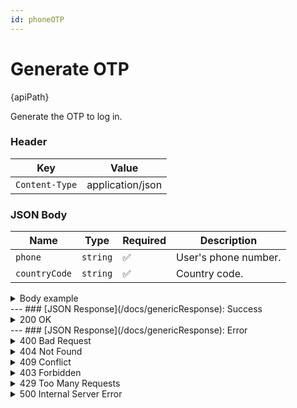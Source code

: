 ```yaml
---
id: phoneOTP
---
```







# Generate OTP


<div className="highlight-box">
  <HttpMethodTag method={method} /> {apiPath}
</div>





Generate the OTP to log in.

### Header

| Key      | Value     |
|-------------|----------|
| `Content-Type` | application/json |






### JSON Body

| Name         | Type     | Required           | Description                         |
|--------------|----------|--------------------|-------------------------------------|
| `phone`      | `string` | :white_check_mark: | User's phone number.                |
| `countryCode`| `string` | :white_check_mark: | Country code.                       |



<details className='details-custom'>
 <summary>Body example</summary>

```JSON
{
  "phone": "7149816149",
  "countryCode": "1"
}

```
</details>
---
### [JSON Response](/docs/genericResponse): Success 

<details className='details-custom'>
 <summary>200 OK</summary>
```JSON
{
  "code": "REQUEST_SUCCESS",
  "message": "The request was successfully processed."
}
```

</details>
---
### [JSON Response](/docs/genericResponse): Error

<details className='details-custom'>
 <summary>400 Bad Request</summary>
```JSON

{
  "code": "MISSING_FIELDS",
  "message": "The fields 'phone' and 'countryCode' are required."
}

```

```JSON

{
  "code": "INVALID_PHONE",
  "message": "The provided phone number is invalid."
}

```

```JSON
{
  "code": "INVALID_COUNTRY_CODE",
  "message": "The provided country code is invalid."
}
```
</details>

<details className='details-custom'>
 <summary>404 Not Found</summary>

```JSON
{
  "code": "PHONE_NOT_FOUND",
  "message": "The provided phone number does not exist in our records."
}

```
</details>

<details className='details-custom'>
 <summary>409 Conflict</summary>


```JSON
{
  "code": "SESSION_CONFLICT",
  "message": "Sesión abierta en otro dispositivo, ciérrala y vuelve a intentarlo.",
  "resolution": "Cierra sesión desde el otro dispositivo para continuar."
}

```
</details>


<details className='details-custom'>
 <summary>403 Forbidden</summary>
``` JSON
{
  "code": "SESSION_FORBIDDEN",
  "message": "Sesión abierta en otro dispositivo, ciérrala y vuelve a intentarlo.",
  "resolution": "Cierra sesión desde el otro dispositivo para continuar."
}

```
</details>

<details className='details-custom'>
 <summary>422 Unprocessable Entity</summary>



```JSON
{
  "code": "UNSUPPORTED_COUNTRY_CODE",
  "message": "The provided country code is not supported."
}


```


```JSON
{
  "code": "PHONE_BLACKLISTED",
  "message": "The provided phone number is blacklisted."
}


```

</details>

<details className='details-custom'>
 <summary>429 Too Many Requests</summary>

```JSON
{
  "code": "TOO_MANY_REQUESTS",
  "message": "You have made too many requests in a short period. Please wait before trying again."
}
```
</details>

<details className='details-custom'>
<summary> 500 Internal Server Error</summary>
```JSON
{
  "code": "INTERNAL_SERVER_ERROR",
  "message": "An unexpected error occurred while validating the OTP. Please try again later."
}

```
</details>



